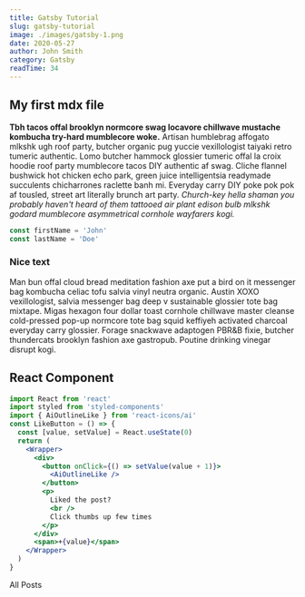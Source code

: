 ```yaml
---
title: Gatsby Tutorial
slug: gatsby-tutorial
image: ./images/gatsby-1.png
date: 2020-05-27
author: John Smith
category: Gatsby
readTime: 34
---
```



## My first mdx file

**Tbh tacos offal brooklyn normcore swag locavore chillwave mustache kombucha try-hard mumblecore woke.** Artisan humblebrag affogato mlkshk ugh roof party, butcher organic pug yuccie vexillologist taiyaki retro tumeric authentic. Lomo butcher hammock glossier tumeric offal la croix hoodie roof party mumblecore tacos DIY authentic af swag. Cliche flannel bushwick hot chicken echo park, green juice intelligentsia readymade succulents chicharrones raclette banh mi. Everyday carry DIY poke pok pok af tousled, street art literally brunch art party. _Church-key hella shaman you probably haven't heard of them tattooed air plant edison bulb mlkshk godard mumblecore asymmetrical cornhole wayfarers kogi._

<!-- BE REALLY CAREFUL WITH LINE BREAKS. NO EMPTY SPACES IT MESSES UP THE CODE. -->

<div className="code">

```js
const firstName = 'John'
const lastName = 'Doe'
```

</div>

<div className="nice-text">
  <h3>Nice text</h3>
  <FiInfo className="nice-text-icon"></FiInfo>

Man bun offal cloud bread meditation fashion axe put a bird on it messenger bag kombucha celiac tofu salvia vinyl neutra organic. Austin XOXO vexillologist, salvia messenger bag deep v sustainable glossier tote bag mixtape. Migas hexagon four dollar toast cornhole chillwave master cleanse cold-pressed pop-up normcore tote bag squid keffiyeh activated charcoal everyday carry glossier. Forage snackwave adaptogen PBR&B fixie, butcher thundercats brooklyn fashion axe gastropub. Poutine drinking vinegar disrupt kogi.

</div>

<h2>React Component</h2>
<Counter />

```jsx
import React from 'react'
import styled from 'styled-components'
import { AiOutlineLike } from 'react-icons/ai'
const LikeButton = () => {
  const [value, setValue] = React.useState(0)
  return (
    <Wrapper>
      <div>
        <button onClick={() => setValue(value + 1)}>
          <AiOutlineLike />
        </button>
        <p>
          Liked the post?
          <br />
          Click thumbs up few times
        </p>
      </div>
      <span>+{value}</span>
    </Wrapper>
  )
}
```

<LikeButton />

<Link to="/posts" className="btn center-btn">
  All Posts
</Link>
